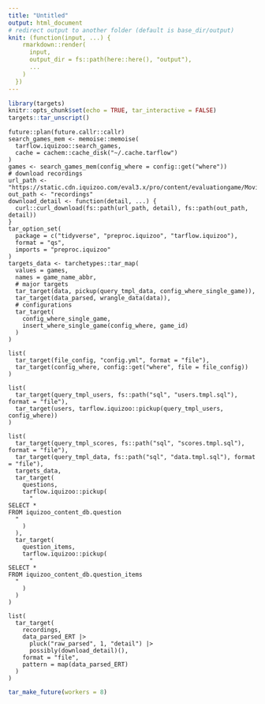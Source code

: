 ```yaml
---
title: "Untitled"
output: html_document
# redirect output to another folder (default is base_dir/output)
knit: (function(input, ...) {
    rmarkdown::render(
      input,
      output_dir = fs::path(here::here(), "output"),
      ...
    )
  })
---
```


```r
library(targets)
knitr::opts_chunk$set(echo = TRUE, tar_interactive = FALSE)
targets::tar_unscript()
```

```targets
future::plan(future.callr::callr)
search_games_mem <- memoise::memoise(
  tarflow.iquizoo::search_games,
  cache = cachem::cache_disk("~/.cache.tarflow")
)
games <- search_games_mem(config_where = config::get("where"))
# download recordings
url_path <- "https://static.cdn.iquizoo.com/eval3.x/pro/content/evaluationgame/MovieRecallTask"
out_path <- "recordings"
download_detail <- function(detail, ...) {
  curl::curl_download(fs::path(url_path, detail), fs::path(out_path, detail))
}
tar_option_set(
  package = c("tidyverse", "preproc.iquizoo", "tarflow.iquizoo"),
  format = "qs",
  imports = "preproc.iquizoo"
)
targets_data <- tarchetypes::tar_map(
  values = games,
  names = game_name_abbr,
  # major targets
  tar_target(data, pickup(query_tmpl_data, config_where_single_game)),
  tar_target(data_parsed, wrangle_data(data)),
  # configurations
  tar_target(
    config_where_single_game,
    insert_where_single_game(config_where, game_id)
  )
)
```

```targets
list(
  tar_target(file_config, "config.yml", format = "file"),
  tar_target(config_where, config::get("where", file = file_config))
)
```

```targets
list(
  tar_target(query_tmpl_users, fs::path("sql", "users.tmpl.sql"), format = "file"),
  tar_target(users, tarflow.iquizoo::pickup(query_tmpl_users, config_where))
)
```

```targets
list(
  tar_target(query_tmpl_scores, fs::path("sql", "scores.tmpl.sql"), format = "file"),
  tar_target(query_tmpl_data, fs::path("sql", "data.tmpl.sql"), format = "file"),
  targets_data,
  tar_target(
    questions,
    tarflow.iquizoo::pickup(
      "
SELECT *
FROM iquizoo_content_db.question
  "
    )
  ),
  tar_target(
    question_items,
    tarflow.iquizoo::pickup(
      "
SELECT *
FROM iquizoo_content_db.question_items
  "
    )
  )
)
```

```targets
list(
  tar_target(
    recordings,
    data_parsed_ERT |>
      pluck("raw_parsed", 1, "detail") |>
      possibly(download_detail)(),
    format = "file",
    pattern = map(data_parsed_ERT)
  )
)
```

```r
tar_make_future(workers = 8)
```

